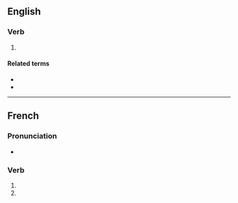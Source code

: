 {{also|pressurisés}}
==English==

===Verb===
{{head|en|verb form}}

# {{en-third-person singular of|pressurise}}

====Related terms====
* {{l|en|pressure}}
* {{l|en|pressurize}}

----

==French==

===Pronunciation===
* {{homophones|lang=fr|pressurise|pressurisent}}

===Verb===
{{fr-verb-form}}

# {{inflection of|pressuriser||2|s|pres|indc|lang=fr}}
# {{inflection of|pressuriser||2|s|pres|subj|lang=fr}}
